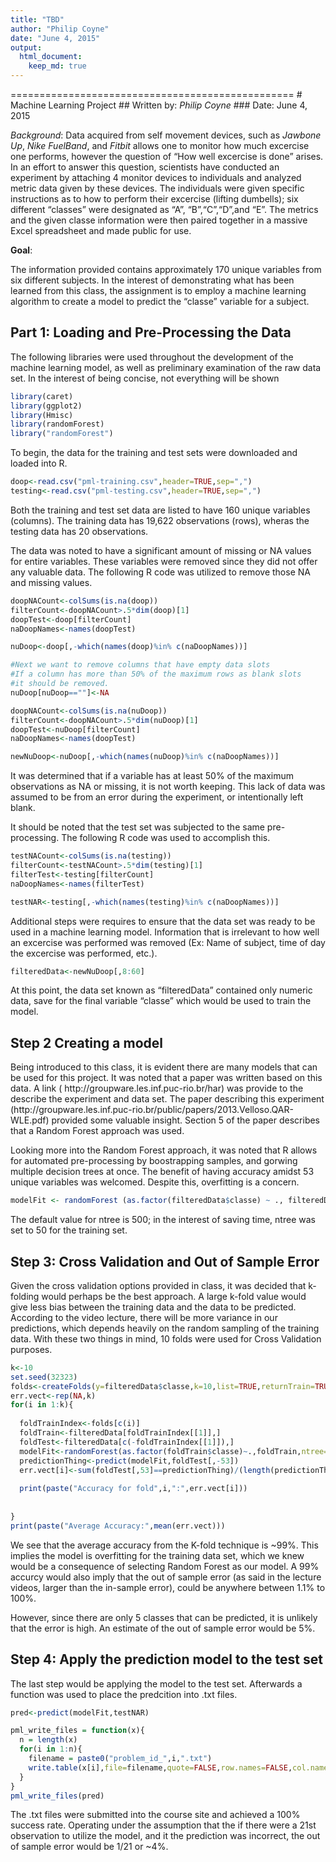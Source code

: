 ```yaml
---
title: "TBD"
author: "Philip Coyne"
date: "June 4, 2015"
output: 
  html_document:
    keep_md: true
---
```

=================================================
# Machine Learning Project
## Written by: *Philip Coyne*
### Date: June 4, 2015



*Background*:
Data acquired from self movement devices, such as *Jawbone Up*, *Nike FuelBand*, and *Fitbit* allows one to monitor how much excercise one performs, however the question of "How well excercise is done" arises.  In an effort to answer this question, scientists have conducted an experiment by attaching 4 monitor devices to individuals and analyzed metric data given by these devices.  The individuals were given specific instructions as to how to perform their excercise (lifting dumbells); six different "classes" were designated as "A", "B","C","D",and "E".  The metrics and the given classe information were then paired together in a massive Excel spreadsheet and made public for use.

**Goal**:

The information provided contains approximately 170 unique variables from six different subjects.  In the interest of demonstrating what has been learned from this class, the assignment is to employ a machine learning algorithm to create a model to predict the "classe" variable for a subject.  

## Part 1: Loading and Pre-Processing the Data
The following libraries were used throughout the development of the machine learning model, as well as preliminary examination of the raw data set.  In the interest of being concise, not everything will be shown


```r
library(caret)
library(ggplot2)
library(Hmisc)
library(randomForest)
library("randomForest")
```

To begin, the data for the training and test sets were downloaded and loaded into R. 
```r
doop<-read.csv("pml-training.csv",header=TRUE,sep=",")
testing<-read.csv("pml-testing.csv",header=TRUE,sep=",")
```

Both the training and test set data are listed to have 160 unique variables (columns).  The training data has 19,622 observations (rows), wheras the testing data has 20 observations.

The data was noted to have a significant amount of missing or NA values for entire variables.  These variables were removed since they did not offer any valuable data.  The following R code was utilized to remove those NA and missing values.

```r
doopNACount<-colSums(is.na(doop))
filterCount<-doopNACount>.5*dim(doop)[1]
doopTest<-doop[filterCount]
naDoopNames<-names(doopTest)

nuDoop<-doop[,-which(names(doop)%in% c(naDoopNames))]

#Next we want to remove columns that have empty data slots
#If a column has more than 50% of the maximum rows as blank slots
#it should be removed.
nuDoop[nuDoop==""]<-NA

doopNACount<-colSums(is.na(nuDoop))
filterCount<-doopNACount>.5*dim(nuDoop)[1]
doopTest<-nuDoop[filterCount]
naDoopNames<-names(doopTest)

newNuDoop<-nuDoop[,-which(names(nuDoop)%in% c(naDoopNames))]
```

It was determined that if a variable has at least 50% of the maximum observations as NA or missing, it is not worth keeping.  This lack of data was assumed to be from an error during the experiment, or intentionally left blank.    

It should be noted that the test set was subjected to the same pre-processing.  The following R code was used to accomplish this.

```r
testNACount<-colSums(is.na(testing))
filterCount<-testNACount>.5*dim(testing)[1]
filterTest<-testing[filterCount]
naDoopNames<-names(filterTest)

testNAR<-testing[,-which(names(testing)%in% c(naDoopNames))]

```



Additional steps were requires to ensure that the data set was ready to be used in a machine learning model.  Information that is irrelevant to how well an excercise was performed was removed (Ex: Name of subject, time of day the excercise was performed, etc.).  

```r
filteredData<-newNuDoop[,8:60]
```

At this point, the data set known as "filteredData" contained only numeric data, save for the final variable "classe" which would be used to train the model.

## Step 2 Creating a model

Being introduced to this class, it is evident there are many models that can be used for this project.  It was noted that a paper was written based on this data.  A link ( http://groupware.les.inf.puc-rio.br/har) was provide to the describe the experiment and data set.  The paper describing this experiment (http://groupware.les.inf.puc-rio.br/public/papers/2013.Velloso.QAR-WLE.pdf) provided some valuable insight.  Section 5 of the paper describes that a Random Forest approach was used. 

Looking more into the Random Forest approach, it was noted that R allows for automated pre-processing by boostrapping samples, and gorwing multiple decision trees at once.  The benefit of having accuracy amidst 53 unique variables was welcomed.  Despite this, overfitting is a concern.  

```r
modelFit <- randomForest (as.factor(filteredData$classe) ~ ., filteredData, ntree=50,norm.votes=FALSE)
```

The default value for ntree is 500; in the interest of saving time, ntree was set to 50 for the training set.  

## Step 3: Cross Validation and Out of Sample Error

Given the cross validation options provided in class, it was decided that k-folding would perhaps be the best approach.  A large k-fold value would give less bias between the training data and the data to be predicted.  According to the video lecture, there will be more variance in our predictions, which depends heavily on the random sampling of the training data.  With these two things in mind, 10 folds were used for Cross Validation purposes.

```r
k<-10
set.seed(32323)
folds<-createFolds(y=filteredData$classe,k=10,list=TRUE,returnTrain=TRUE)
err.vect<-rep(NA,k)
for(i in 1:k){
  
  foldTrainIndex<-folds[c(i)]
  foldTrain<-filteredData[foldTrainIndex[[1]],]
  foldTest<-filteredData[c(-foldTrainIndex[[1]]),]
  modelFit<-randomForest(as.factor(foldTrain$classe)~.,foldTrain,ntree=50,norm.votes=FALSE)
  predictionThing<-predict(modelFit,foldTest[,-53])
  err.vect[i]<-sum(foldTest[,53]==predictionThing)/(length(predictionThing))
  
  print(paste("Accuracy for fold",i,":",err.vect[i]))
  
  
}
print(paste("Average Accuracy:",mean(err.vect)))

```

We see that the average accuracy from the K-fold technique is ~99%.  This implies the model is overfitting for the training data set, which we knew would be a consequence of selecting Random Forest as our model.  A 99% accurcy would also imply that the out of sample error (as said in the lecture videos, larger than the in-sample error), could be anywhere between 1.1% to 100%.  

However, since there are only 5 classes that can be predicted, it is unlikely that the error is high.  An estimate of the out of sample error would be 5%.    

## Step 4: Apply the prediction model to the test set

The last step would be applying the model to the test set.  Afterwards a function was used to place the predcition into .txt files.

```r
pred<-predict(modelFit,testNAR)

pml_write_files = function(x){
  n = length(x)
  for(i in 1:n){
    filename = paste0("problem_id_",i,".txt")
    write.table(x[i],file=filename,quote=FALSE,row.names=FALSE,col.names=FALSE)
  }
}
pml_write_files(pred)
```

The .txt files were submitted into the course site and achieved a 100% success rate.  Operating under the assumption that the if there were a 21st observation to utilize the model, and it the prediction was incorrect, the out of sample error would be 1/21 or ~4%.  

